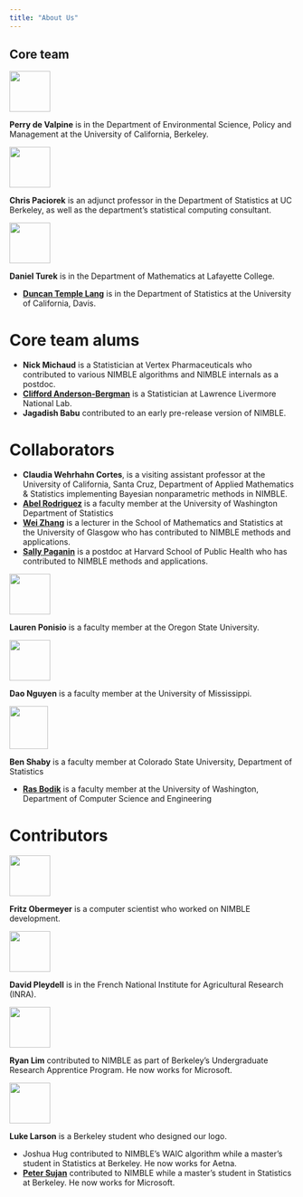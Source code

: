 ```yaml
---
title: "About Us"
---
```


## Core team

::: {.team-grid}
::: {.team-member}
[![](images/PerryCropped2.png){width="72" height="72" fig-alt="Portrait photo of Perry de Valpine"}](https://nature.berkeley.edu/~pdevalpine/)

**Perry de Valpine** is in the Department of Environmental Science, Policy and Management at the University of California, Berkeley.
:::

::: {.team-member}
[![](images/ChrisCropped2.png){width="72" height="72" fig-alt="Portrait photo of Chris Paciorek"}](http://www.stat.berkeley.edu/~paciorek/)

**Chris Paciorek** is an adjunct professor in the Department of Statistics at UC Berkeley, as well as the department's statistical computing consultant.
:::

::: {.team-member}
[![](images/download-1_crop1_circle90_9.jpg){width="72" height="72" fig-alt="Portrait photo of Daniel Turek"}](http://danielturek.weebly.com/)

**Daniel Turek** is in the Department of Mathematics at Lafayette College.
:::
:::

- **[Duncan Temple Lang](http://www.stat.ucdavis.edu/~duncan/)** is in the Department of Statistics at the University of California, Davis.

# Core team alums

- **Nick Michaud** is a Statistician at Vertex Pharmaceuticals who contributed to various NIMBLE algorithms and NIMBLE internals as a postdoc.
- **[Clifford Anderson-Bergman](http://cliffstats.weebly.com/)** is a Statistician at Lawrence Livermore National Lab.
- **Jagadish Babu** contributed to an early pre-release version of NIMBLE.

# Collaborators

- **Claudia Wehrhahn Cortes**, is a visiting assistant professor at the University of California, Santa Cruz, Department of Applied Mathematics & Statistics implementing Bayesian nonparametric methods in NIMBLE.
- **[Abel Rodriguez](https://stat.uw.edu/about-us/people/abel-rodriguez)** is a faculty member at the University of Washington Department of Statistics
- **[Wei Zhang](https://www.gla.ac.uk/schools/mathematicsstatistics/staff/weizhang/)** is a lecturer in the School of Mathematics and Statistics at the University of Glasgow who has contributed to NIMBLE methods and applications.
- **[Sally Paganin](https://www.hsph.harvard.edu/profile/sally-paganin/)** is a postdoc at Harvard School of Public Health who has contributed to NIMBLE methods and applications.

::: {.team-grid}
::: {.team-member}
[![](images/LaurenCropped2.png){width="72" height="72" fig-alt="Portrait photo of Lauren Ponisio"}](http://www.ponisiolab.com/)

**Lauren Ponisio** is a faculty member at the Oregon State University.
:::

::: {.team-member}
[![](images/DaoCropped2.png){width="72" height="72" fig-alt="Portrait photo of Dao Nguyen"}](http://www-personal.umich.edu/~nguyenxd/)

**Dao Nguyen** is a faculty member at the University of Mississippi.
:::

::: {.team-member}
[![](images/BenCropped2.png){width="68" height="76" fig-alt="Portrait photo of Ben Staton"}](http://www.personal.psu.edu/bas59/)

**Ben Shaby** is a faculty member at Colorado State University, Department of Statistics
:::
:::

- **[Ras Bodik](http://homes.cs.washington.edu/~bodik/)** is a faculty member at the University of Washington, Department of Computer Science and Engineering

# Contributors

::: {.team-grid}
::: {.team-member}
![](images/fho_portraitCropped.png){width="72" height="72" fig-alt="Portrait photo of Fritz Obermeyer"}

**Fritz Obermeyer** is a computer scientist who worked on NIMBLE development.
:::

::: {.team-member}
[![](images/DavidCropped2-1.png){width="72" height="72" fig-alt="Portrait photo of David Pleydell"}](https://sites.google.com/site/drjpleydell/)

**David Pleydell** is in the French National Institute for Agricultural Research (INRA).
:::

::: {.team-member}
[![](images/RyanCropped2-1.png){width="72" height="72" fig-alt="Portrait photo of Ryan Lim"}](http://linkedin.com/in/ryanglim)

**Ryan Lim** contributed to NIMBLE as part of Berkeley's Undergraduate Research Apprentice Program. He now works for Microsoft.
:::

::: {.team-member}
![](images/logo.png){width="72" height="72" fig-alt="Portrait photo of Luke Larson"}

**Luke Larson** is a Berkeley student who designed our logo.
:::
:::

- Joshua Hug contributed to NIMBLE's WAIC algorithm while a master's student in Statistics at Berkeley. He now works for Aetna.
- **[Peter Sujan](https://www.ocf.berkeley.edu/~psujan/)** contributed to NIMBLE while a master's student in Statistics at Berkeley. He now works for Microsoft.
